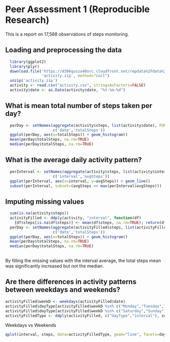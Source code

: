 Peer Assessment 1 (Reproducible Research)
========================================================

This is a report on 17,568 observations of steps monitoring.

## Loading and preprocessing the data

```r
  library(ggplot2)
  library(plyr)
  download.file('https://d396qusza40orc.cloudfront.net/repdata%2Fdata%2Factivity.zip', 
                'activity.zip', method="curl")
  unzip('activity.zip')
  activity <- read.csv("activity.csv", stringsAsFactors=FALSE)
  activity$date <- as.Date(activity$date, "%Y-%m-%d")  
```

## What is mean total number of steps taken per day?

```r
  perDay <- setNames(aggregate(activity$steps, list(activity$date), FUN = sum, na.rm = TRUE), 
                     c('date','totalSteps')) 
  ggplot(perDay, aes(x=totalSteps)) + geom_histogram()
  mean(perDay$totalSteps, na.rm=TRUE)
  median(perDay$totalSteps, na.rm=TRUE)
```

## What is the average daily activity pattern?

```r
  perInterval <- setNames(aggregate(activity$steps, list(activity$interval), FUN = mean, na.rm = TRUE),
                     c('interval','avgSteps'))  
  ggplot(perInterval, aes(x=interval, y=avgSteps)) + geom_line()
  subset(perInterval, subset=(avgSteps == max(perInterval$avgSteps))) 
```

## Imputing missing values
```r
  sum(is.na(activity$steps))
  activityFilled <- ddply(activity, "interval", function(df)
    {df$steps[is.na(df$steps)] <- mean(df$steps, na.rm=TRUE); return(df)})
  perDay <- setNames(aggregate(activityFilled$steps, list(activityFilled$date), FUN = sum, na.rm = TRUE), 
                     c('date','totalSteps')) 
  ggplot(perDay, aes(x=totalSteps)) + geom_histogram()
  mean(perDay$totalSteps, na.rm=TRUE)
  median(perDay$totalSteps, na.rm=TRUE)
  
```
By filling the missing values with the interval average, the total steps mean was significantly increased but not the median. 

## Are there differences in activity patterns between weekdays and weekends?

```r
activityFilled$weekD <- weekdays(activityFilled$date)
activityFilled$dayType[activityFilled$weekD %in% c("Monday","Tuesday","Wednesday","Thursday","Friday")] <- "weekday"
activityFilled$dayType[activityFilled$weekD %in% c("Saturday","Sunday")] <- "weekend"
activityFilledType <- ddply(activityFilled, c("dayType","interval"), summarize, steps = mean(steps))
```
Weekdays vs Weekends
```r
qplot(interval, steps, data=activityFilledType, geom="line", facets=dayType~.)
```




